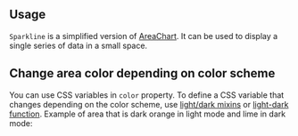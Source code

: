 

## Usage

`Sparkline` is a simplified version of [AreaChart](/charts/area-chart). It can be used
to display a single series of data in a small space.

<Demo data={SparklineDemos.usage} />

## Change area color depending on color scheme

You can use CSS variables in `color` property. To define a CSS variable that
changes depending on the color scheme, use [light/dark mixins](/styles/postcss-preset/#dark-and-light-mixins)
or [light-dark function](/styles/postcss-preset/#light-dark-function). Example
of area that is dark orange in light mode and lime in dark mode:

<Demo data={SparklineDemos.colorSchemeColor} />
